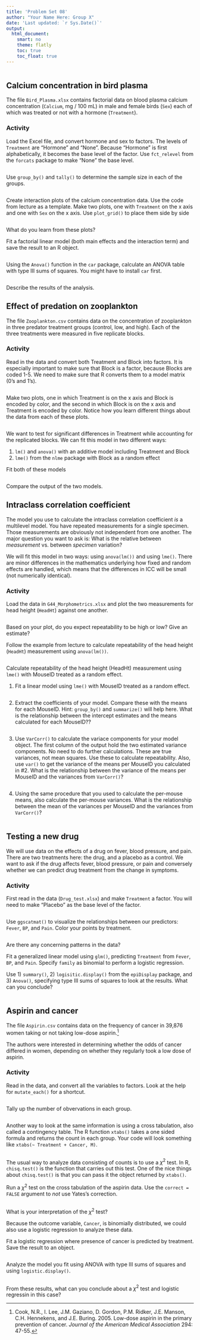 ```yaml
---
title: 'Problem Set 08'
author: "Your Name Here: Group X"
date: 'Last updated: `r Sys.Date()`'
output:
  html_document:
    smart: no
    theme: flatly
    toc: true
    toc_float: true
---
```


```r

```

## Calcium concentration in bird plasma

The file `Bird_Plasma.xlsx` contains factorial data on blood plasma calcium concentration (`Calcium`, mg / 100 mL) in male and female birds (`Sex`) each of which was treated or not with a hormone (`Treatment`).

### Activity

Load the Excel file, and convert hormone and sex to factors. The levels of `Treatment` are "Hormone" and "None". Because "Hormone" is first alphabetically, it becomes the base level of the factor. Use `fct_relevel` from the `forcats` package to make "None" the base level.

```r

```

Use `group_by()` and `tally()` to determine the sample size in each of the groups.

```r

```

Create interaction plots of the calcium concentration data. Use the code from lecture as a template. Make two plots, one with `Treatment` on the x axis and one with `Sex` on the x axis. Use `plot_grid()` to place them side by side

```r

```

What do you learn from these plots?

> 

Fit a factorial linear model (both main effects and the interaction term) and save the result to an R object.

```r

```

Using the `Anova()` function in the `car` package, calculate an ANOVA table with type III sums of squares. You might have to install `car` first.

```r

```

Describe the results of the analysis.

> 

## Effect of predation on zooplankton

The file `Zooplankton.csv` contains data on the concentration of zooplankton in three predator treatment groups (control, low, and high). Each of the three treatments were measured in five replicate blocks.

### Activity

Read in the data and convert both Treatment and Block into factors. It is especially important to make sure that Block is a factor, because Blocks are coded 1-5. We need to make sure that R converts them to a model matrix (0's and 1's).

```r

```

Make two plots, one in which Treatment is on the x axis and Block is encoded by color, and the second in which Block is on the x axis and Treatment is encoded by color. Notice how you learn different things about the data from each of these plots.

```r

```

We want to test for significant differences in Treatment while accounting for the replicated blocks. We can fit this model in two different ways:

1. `lm()` and `anova()` with an additive model including Treatment and Block
2. `lme()` from the `nlme` package with Block as a random effect

Fit both of these models 

```r

```

Compare the output of the two models.

> 

## Intraclass correlation coefficient

The model you use to calculate the intraclass correlation coefficient *is* a multilevel model. You have repeated measurements for a single specimen. Those measurements are obviously not independent from one another. The major question you want to ask is: What is the relative between *measurement* vs. between *specimen* variation?

We will fit this model in two ways: using `anova(lm())` and using `lme()`. There are minor differences in the mathematics underlying how fixed and random effects are handled, which means that the differences in ICC will be small (not numerically identical).

### Activity

Load the data in `G44_Morphometrics.xlsx` and plot the two measurements for head height (`HeadHt`) against one another. 

```r

```

Based on your plot, do you expect repeatability to be high or low? Give an estimate?

> 

Follow the example from lecture to calculate repeatability of the head height (`HeadHt`) measurement using `anova(lm())`.

```r

```

Calculate repeatability of the head height (HeadHt) measurement using `lme()` with MouseID treated as a random effect. 

1) Fit a linear model using `lme()` with MouseID treated as a random effect.

```r

```

2) Extract the coefficients of your model. Compare these with the means for each MouseID. Hint: `group_by()` and `summarize()` will help here. What is the relationship between the intercept estimates and the means calculated for each MouseID??
 
> 

```r

```

3) Use `VarCorr()` to calculate the variace components for your model object. The first column of the output hold the two estimated variance components. No need to do further calculations. These are true variances, not mean squares. Use these to calculate repeatability. Also, use `var()` to get the variance of the means per MouseID you calculated in #2. What is the relationship between the variance of the means per MouseID and the variances from `VarCorr()`?

> 

```r

```

4) Using the same procedure that you used to calculate the per-mouse means, also calculate the per-mouse variances. What is the relationship between the mean of the variances per MouseID and the variances from `VarCorr()`?

```r

```

> 

## Testing a new drug

We will use data on the effects of a drug on fever, blood pressure, and pain. There are two treatments here: the drug, and a placebo as a control. We want to ask if the drug affects fever, blood pressure, or pain and conversely whether we can predict drug treatment from the change in symptoms.

### Activity

First read in the data (`Drug_test.xlsx`) and make `Treatment` a factor. You will need to make "Placebo" as the base level of the factor.     

```r

```

Use `ggscatmat()` to visualize the relationships between our predictors: `Fever`, `BP`, and `Pain`. Color your points by treatment. 

```r

```

Are there any concerning patterns in the data?

> 

Fit a generalized linear model using `glm()`, predicting `Treatment` from `Fever`, `BP`, and `Pain`. Specify `family` as binomial to perform a logistic regression.

Use 1) `summary()`, 2) `logisitic.display()` from the `epiDisplay` package, and 3) `Anova()`, specifying type III sums of squares to look at the results. What can you conclude?

> 

```r

```

## Aspirin and cancer

The file `Aspirin.csv` contains data on the frequency of cancer in 39,876 women taking or not taking low-dose aspirin.^[Cook, N.R., I. Lee, J.M. Gaziano, D. Gordon, P.M. Ridker, J.E. Manson, C.H. Hennekens, and J.E. Buring. 2005. Low-dose aspirin in the primary prevention of cancer. _Journal of the American Medical Association_ 294: 47-55.]

The authors were interested in determining whether the odds of cancer differed in women, depending on whether they regularly took a low dose of aspirin.

### Activity

Read in the data, and convert all the variables to factors. Look at the help for `mutate_each()` for a shortcut.

```r

```

Tally up the number of obvervations in each group.

```r

```

Another way to look at the same information is using a cross tabulation, also called a contingency table. The R function `xtabs()` takes a one sided formula and returns the count in each group. Your code will look something like `xtabs(~ Treatment + Cancer, M)`.

```r

```

The usual way to analyze data consisting of counts is to use a $\chi^2$ test. In R, `chisq.test()` is the function that carries out this test. One of the nice things about `chisq.test()` is that you can pass it the object returned by `xtabs()`.

Run a $\chi^2$ test on the cross tabulation of the aspirin data. Use the `correct = FALSE` argument to *not* use Yates's correction.

```r

```

What is your interpretation of the $\chi^2$ test?

> 

Because the outcome variable, `Cancer`, is binomially distributed, we could also use a logistic regression to analyze these data.

Fit a logistic regression where presence of cancer is predicted by treatment. Save the result to an object.

```r

```

Analyze the model you fit using ANOVA with type III sums of squares and using `logistic.display()`.

```r

```

From these results, what can you conclude about a $\chi^2$ test and logistic regressin in this case?

> 
